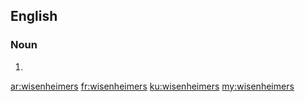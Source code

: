 ==English==

===Noun===
{{head|en|noun plural form}}

# {{plural of|wisenheimer|lang=en}}

[[ar:wisenheimers]]
[[fr:wisenheimers]]
[[ku:wisenheimers]]
[[my:wisenheimers]]
